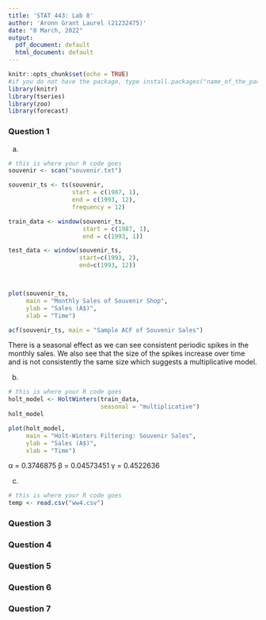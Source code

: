 ```yaml
---
title: 'STAT 443: Lab 8'
author: 'Aronn Grant Laurel (21232475)'
date: "8 March, 2022"
output:
  pdf_document: default
  html_document: default
---
```


```r
knitr::opts_chunk$set(echo = TRUE)
#if you do not have the package, type install.packages("name_of_the_package")
library(knitr)
library(tseries)
library(zoo)
library(forecast)
```

### Question 1

(a) 

```r
# this is where your R code goes
souvenir <- scan("souvenir.txt")

souvenir_ts <- ts(souvenir,
                  start = c(1987, 1),
                  end = c(1993, 12),
                  frequency = 12)

train_data <- window(souvenir_ts, 
                     start = c(1987, 1),
                     end = c(1993, 1))

test_data <- window(souvenir_ts,
                    start=c(1993, 2),
                    end=c(1993, 12))



plot(souvenir_ts, 
     main = "Monthly Sales of Souvenir Shop", 
     ylab = "Sales (A$)",
     xlab = "Time")

acf(souvenir_ts, main = "Sample ACF of Souvenir Sales")


```
There is a seasonal effect as we can see consistent periodic spikes in the monthly sales. We also see that
the size of the spikes increase over time and is not consistently the same size which suggests a multiplicative
model.


(b)

```r
# this is where your R code goes
holt_model <- HoltWinters(train_data,
                          seasonal = "multiplicative")
holt_model

plot(holt_model,
     main = "Holt-Winters Filtering: Souvenir Sales",
     ylab = "Sales (A$)",
     xlab = "Time")
```

α = 0.3746875 
β = 0.04573451
γ = 0.4522636

(c)

```r
# this is where your R code goes
temp <- read.csv("ww4.csv")

```



### Question 3
### Question 4
### Question 5
### Question 6
### Question 7